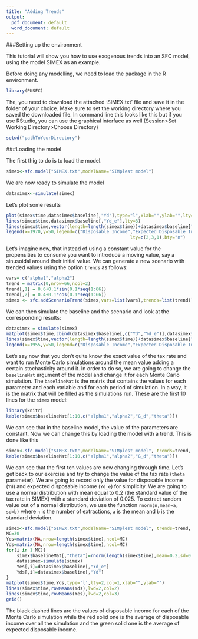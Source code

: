 ```yaml
---
title: "Adding Trends"
output:
  pdf_document: default
  word_document: default
---
```



###Setting up the environment

This tutorial will show you how to use exogenous trends into an SFC model, using the model SIMEX as an example.

Before doing any modelling, we need to load the package in the R environment. 
```r
library(PKSFC)
```

The, you need to download the attached 'SIMEX.txt' file and save it in the folder of your choice. Make sure to set the working directory where you saved the downloaded file. In command line this looks like this but if you use RStudio, you can use the graphical interface as well (Session>Set Working Directory>Choose Directory)
```r
setwd("pathToYourDirectory")
```

###Loading the model

The first thig to do is to load the model.
```r
simex<-sfc.model("SIMEX.txt",modelName="SIMplest model")
```

We are now ready to simulate the model
```r
datasimex<-simulate(simex)
```

Let's plot some results
```r
plot(simex$time,datasimex$baseline[,"Yd"],type="l",xlab="",ylab="",lty=2)
lines(simex$time,datasimex$baseline[,"Yd_e"],lty=3)
lines(simex$time,vector(length=length(simex$time))+datasimex$baseline["2010","Yd"])
legend(x=1970,y=50,legend=c("Disposable Income","Expected Disposable Income","Steady State"),
                                               lty=c(2,3,1),bty="n")
```

Let's imagine now, that instead of using a constant value for the propensities to consume you want to introduce a moving value, say a sinusoidal around their initial value. We can generate a new scenario with trended values using the option `trends` as follows:
```r
vars= c("alpha1","alpha2")
trend = matrix(0,nrow=66,ncol=2)
trend[,1] = 0.6+0.1*sin(0.1*seq(1:66))
trend[,2] = 0.4+0.1*cos(0.1*seq(1:66))
simex <- sfc.addScenarioTrend(simex,vars=list(vars),trends=list(trend))
```

We can then simulate the baseline and the scenario and look at the corresponding results:
```r
datasimex = simulate(simex)
matplot(simex$time,cbind(datasimex$baseline[,c("Yd","Yd_e")],datasimex$scenario_1[,c("Yd","Yd_e")]),type="l",lty=c(2,3,2,3),col=c(1,1,2,2),xlab="",ylab="")
lines(simex$time,vector(length=length(simex$time))+datasimex$baseline["2010","Yd"])
legend(x=1955,y=50,legend=c("Disposable Income","Expected Disposable Income","Steady State","Disposable Income, Sinusoidal scenario","Expected Disposable Income, Sinusoidal scenario"), lty=c(2,3,1,2,3),col=c(1,1,1,2,3),bty="n")
```

Let's say now that you don't quite know the exact value of the tax rate and want to run Monte Carlo simulations around the mean value adding a certain stochasticity around it. In order to do so, we are going to change the `baselineMat` argument of the model and change it for each Monte Carlo simulation. The `baselineMat` is the matrix that contains the values for each parameter and each variable and for each period of simulation. In a way, it is the matrix that will be filled as the simulations run. These are the first 10 lines for the `simex` model:
```r
library(knitr)
kable(simex$baselineMat[1:10,c("alpha1","alpha2","G_d","theta")])
```

We can see that in the baseline model, the value of the parameters are constant. Now we can change this by loading the model with a trend. This is done like this
```r
simex<-sfc.model("SIMEX.txt",modelName="SIMplest model", trends=trend, trendsVars=vars)
kable(simex$baselineMat[1:10,c("alpha1","alpha2","G_d","theta")])
```

We can see that the first ten values are now changing through time. Let's get back to our exercise and try to change the value of the tax rate (`theta` parameter). We are going to record only the value for disposable income (`Yd`) and expected disposable income (`Yd_e`) for simplicity. We are going to use a normal distribution with mean equal to 0.2 (the standard value of the tax rate in SIMEX) with a standard deviation of 0.025. To extract random value out of a normal distribution, we use the function `rnorm(n,mean=a, sd=b)` where `n` is the number of extractions, `a` is the mean and `b` is the standard deviation.  
```r
simex<-sfc.model("SIMEX.txt",modelName="SIMplest model", trends=trend, trendsVars=vars)
MC=30
Yes=matrix(NA,nrow=length(simex$time),ncol=MC)
Yds=matrix(NA,nrow=length(simex$time),ncol=MC)
for(i in 1:MC){
	simex$baselineMat[,"theta"]=rnorm(length(simex$time),mean=0.2,sd=0.025)
	datasimex=simulate(simex)
	Yes[,i]=datasimex$baseline[,"Yd_e"]
	Yds[,i]=datasimex$baseline[,"Yd"]
}
matplot(simex$time,Yds,type='l',lty=2,col=1,xlab="",ylab="")
lines(simex$time,rowMeans(Yds),lwd=2,col=2)
lines(simex$time,rowMeans(Yes),lwd=2,col=3)
grid()
```

The black dashed lines are the values of disposable income for each of the Monte Carlo simulation while the red solid one is the average of disposable income over all the simulation and the green solid one is the average of expected disposable income.